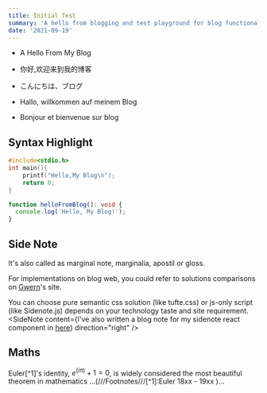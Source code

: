 ```yaml
---
title: Initial Test
summary: 'A hello from blogging and test playground for blog functionality features'
date: '2021-09-19'
---
```


- A Hello From My Blog

- 你好,欢迎来到我的博客

- こんにちは、ブログ

- Hallo, willkommen auf meinem Blog

- Bonjour et bienvenue sur blog

## Syntax Highlight

```c
#include<stdio.h>
int main(){
    printf("Hello,My Blog\n");
    return 0;
}
```

```ts
function helloFromBlog(): void {
  console.log('Hello, My Blog!');
}
```

## Side Note <SideNote content="If you're not sure what they are: you're reading one now." />

It's also called as marginal note, marginalia, apostil or gloss.

For implementations on blog web, you could refer to solutions comparisons on [Gwern](https://gwern.net/sidenote#comparisons)'s site.

You can choose pure semantic css solution (like tufte.css) or js-only script (like Sidenote.js) depends on your technology taste and site requirement.<SideNote content={<span>I've also written a blog note for my sidenote react component in <a href="/blog/mdx-sidenote">here</a></span>} direction="right" />

## Maths

Euler[^1]'s identity, $e^(i\pi) + 1 = 0$, is widely considered the most beautiful theorem in mathematics ...(///Footnotes///[^1]:Euler 18xx - 19xx )...

